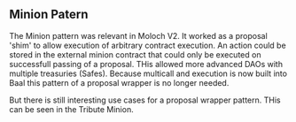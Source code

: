 ## Minion Patern

The Minion pattern was relevant in Moloch V2. It worked as a proposal 'shim' to allow execution of arbitrary contract execution. An action could be stored in the external minion contract that could only be executed on successfull passing of a proposal. THis allowed more advanced DAOs with multiple treasuries (Safes). Because multicall and execution is now built into Baal this pattern of a proposal wrapper is no longer needed.

But there is still interesting use cases for a proposal wrapper pattern. THis can be seen in the Tribute Minion.